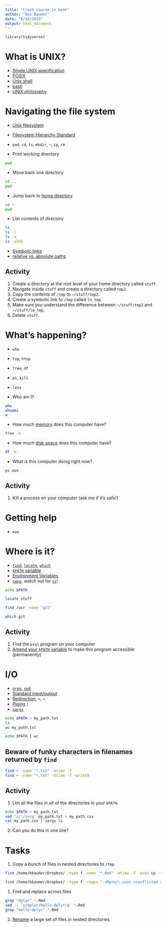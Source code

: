 ```yaml
---
title: "Crash course in bash"
author: "Ben Baumer"
date: "6/10/2019"
output: html_document
---
```


```r
library(tidyverse)
```

# What is UNIX?

- [Single UNIX specification](https://en.wikipedia.org/wiki/Single_UNIX_Specification)
- [POSIX](https://en.wikipedia.org/wiki/POSIX)
- [Unix shell](https://en.wikipedia.org/wiki/Unix_shell)
- [bash](https://en.wikipedia.org/wiki/Bash_(Unix_shell))
- [UNIX philosophy](https://en.wikipedia.org/wiki/Unix_philosophy)

# Navigating the file system

- [Unix filesystem](https://en.wikipedia.org/wiki/Unix_filesystem)
- [Filesystem Hierarchy Standard](https://en.wikipedia.org/wiki/Filesystem_Hierarchy_Standard)

- `pwd`, `cd`, `ls`, `mkdir`, `~`, `cp`, `rm`

- Print working directory

```bash
pwd
```

- Move back one directory

```bash
cd ..
pwd
```

- Jump back to [home directory](https://en.wikipedia.org/wiki/Home_directory)


```bash
cd ~
pwd
```

- List contents of directory

```bash
ls
ls -l
ls -a
ls -alhS
```

- [Symbolic links](https://en.wikipedia.org/wiki/Symbolic_link)
- [relative vs. absolute paths](https://en.wikipedia.org/wiki/Path_(computing)#Absolute_and_relative_paths)

## Activity

1. Create a directory at the root level of your home directory called `stuff`.
2. Navigate inside `stuff` and create a directory called `tmp2`.
3. *Copy* the contents of `/tmp` to `~/stuff/tmp2`.
4. Create a symbolic link to `/tmp` called `ln_tmp`.
5. Make sure you understand the difference between `~/stuff/tmp2` and `~/stuff/lm_tmp`.
6. Delete `stuff`.

# What's happening? 

- `who`
- `top`, `htop`
- `free`, `df`
- `ps`, `kill`
- `less`

- Who am I?

```bash
who
whoami
w
```

- How much [memory](https://en.wikipedia.org/wiki/Random-access_memory) does this computer have? 

```bash
free -h
```

- How much [disk space](https://en.wikipedia.org/wiki/Hard_disk_drive) does this computer have? 

```bash
df -h
```

- What is this computer doing right now? 

```bash
ps aux
```

## Activity

1. Kill a process on your computer (ask me if it's safe!)

# Getting help

- `man`

# Where is it?

- [`find`](https://en.wikipedia.org/wiki/Find_(Unix)), [`locate`](https://en.wikipedia.org/wiki/Locate_(Unix)), [`which`](https://en.wikipedia.org/wiki/Which_(command))
- [`$PATH` variable](https://en.wikipedia.org/wiki/PATH_(variable))
- [Environment Variables](https://en.wikipedia.org/wiki/Environment_variable)
- [`nano`](https://en.wikipedia.org/wiki/GNU_nano), watch out for [`vi`](https://en.wikipedia.org/wiki/Vi)!

```bash
echo $PATH
```

```bash
locate stuff
```

```bash
find /usr -name "git"
```


```bash
which git
```

## Activity

1. Find the `psql` program on your computer
2. [Amend your `$PATH` variable](https://coolestguidesontheplanet.com/add-shell-path-osx/) to make this program accessible (permanently)


# I/O

- [`grep`](https://en.wikipedia.org/wiki/Grep), [`sed`](https://en.wikipedia.org/wiki/Sed)
- [Standard input/output](https://en.wikipedia.org/wiki/Standard_streams)
- [Redirection](https://en.wikipedia.org/wiki/Redirection_(computing)), `>`, `<`
- [Piping](https://en.wikipedia.org/wiki/Pipeline_(Unix)) `|`
- [`xargs`](https://en.wikipedia.org/wiki/Xargs)

```bash
echo $PATH > my_path.txt
ls
wc my_path.txt
```

```bash
echo $PATH | wc
```

## Beware of funky characters in filenames returned by `find`

```bash
find ~ -name "*.txt" -mtime -7
find ~ -name "*.txt" -mtime -7 -print0
```

## Activity

1. List all the files in *all* of the directories in your `$PATH`.

```bash
echo $PATH > my_path.txt
sed 's/:/\n/g' my_path.txt > my_path.csv
cat my_path.csv | xargs ls
```

2. Can you do this in one line? 

# Tasks

1. Copy a bunch of files in nested directories to `/tmp`.

```bash
find /home/bbaumer/Dropbox/ -type f -name "*.Rmd" -mtime -7 -exec cp -t /tmp {} \;

find /home/bbaumer/Dropbox/ -type f -regex ".+Rproj\.user.+conflicted copy.+\.pper" -print0 | xargs -0 cp -t /tmp
```

1. Find and replace across files

```bash
grep "dplyr" *.Rmd
sed -i 's/dplyr/hello-dplyr/g' *.Rmd
grep "hello-dplyr" *.Rmd
```

2. [Rename](https://www.tecmint.com/rename-multiple-files-in-linux/) a large set of files in nested directories

